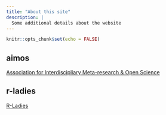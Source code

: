 ```yaml
---
title: "About this site"
description: |
  Some additional details about the website
---
```


```r
knitr::opts_chunk$set(echo = FALSE)
```

## aimos

[Association for Interdiscipliary Meta-research & Open Science](https://www.aimos2019conference.com/)

## r-ladies

[R-Ladies](https://rladies.org/)